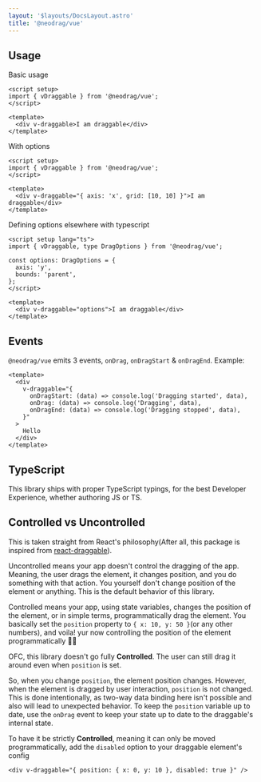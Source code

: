 ```yaml
---
layout: '$layouts/DocsLayout.astro'
title: '@neodrag/vue'
---
```




## Usage

Basic usage

```vue
<script setup>
import { vDraggable } from '@neodrag/vue';
</script>

<template>
  <div v-draggable>I am draggable</div>
</template>
```

With options

```vue
<script setup>
import { vDraggable } from '@neodrag/vue';
</script>

<template>
  <div v-draggable="{ axis: 'x', grid: [10, 10] }">I am draggable</div>
</template>
```

Defining options elsewhere with typescript

```vue
<script setup lang="ts">
import { vDraggable, type DragOptions } from '@neodrag/vue';

const options: DragOptions = {
  axis: 'y',
  bounds: 'parent',
};
</script>

<template>
  <div v-draggable="options">I am draggable</div>
</template>
```

<Options />

## Events

`@neodrag/vue` emits 3 events, `onDrag`, `onDragStart` & `onDragEnd`.
Example:

```vue
<template>
  <div
    v-draggable="{
      onDragStart: (data) => console.log('Dragging started', data),
      onDrag: (data) => console.log('Dragging', data),
      onDragEnd: (data) => console.log('Dragging stopped', data),
    }"
  >
    Hello
  </div>
</template>
```

## TypeScript

This library ships with proper TypeScript typings, for the best Developer Experience, whether authoring JS or TS.

<ExportedTypesMDX framework="vue" />

## Controlled vs Uncontrolled

This is taken straight from React's philosophy(After all, this package is inspired from [react-draggable](https://github.com/react-grid-layout/react-draggable)).

Uncontrolled means your app doesn't control the dragging of the app. Meaning, the user drags the element, it changes position, and you do something with that action. You yourself don't change position of the element or anything. This is the default behavior of this library.

Controlled means your app, using state variables, changes the position of the element, or in simple terms, programmatically drag the element. You basically set the `position` property to `{ x: 10, y: 50 }`(or any other numbers), and voila! yur now controlling the position of the element programmatically 🥳🥳

OFC, this library doesn't go fully **Controlled**. The user can still drag it around even when `position` is set.

So, when you change `position`, the element position changes. However, when the element is dragged by user interaction, `position` is not changed. This is done intentionally, as two-way data binding here isn't possible and also will lead to unexpected behavior. To keep the `position` variable up to date, use the `onDrag` event to keep your state up to date to the draggable's internal state.

To have it be strictly **Controlled**, meaning it can only be moved programmatically, add the `disabled` option to your draggable element's config

```vue
<div v-draggable="{ position: { x: 0, y: 10 }, disabled: true }" />
```
